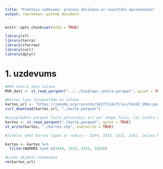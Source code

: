 ```yaml
---
title: "Piektais uzdevums: procesu dalīšana un rezultātu apvienošana"
output: rmarkdown::github_document
---
```


```r
knitr::opts_chunk$set(echo = TRUE)
```

```r
library(sf)
library(terra)
library(sfarrow)
library(curl)
library(dplyr)
```

# 1. uzdevums

```r
#MVR centra datu ielase
MVR_dati <- st_read_parquet("../../2uzd/apv_centra.parquet", quiet = TRUE)

#Kartes lapu lejupielāde un ielase
kartes_url <- "https://zenodo.org/records/14277114/files/tks93_50km.parquet?download=1"
curl_download(kartes_url, "./karte.parquet")

#Lejuplādēto parquet failu pārveidoju arī par shape failu, lai varētu ArcMap programmā apskatīties un izvēlēties 4 blakus esošas lapas
kartes <- st_read_parquet("./karte.parquet", quiet = TRUE)
st_write(kartes, "./kartes.shp", overwrite = TRUE)

#Izvēlos ņemt kartes lapas ar numuru - 3244, 3333, 3331, 3242. Ielasu karti R un atlasu vajadzīgās lapas.

kartes <- kartes %>%
  filter(NUMURS %in% c(3244, 3333, 3331, 3242))

#Lieko objektu noņemšana
rm(kartes_url)
```